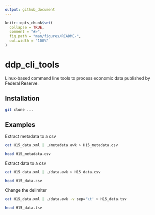 ```yaml
---
output: github_document
---
```


<!-- README.md is generated from README.Rmd. Please edit that file -->

```r
knitr::opts_chunk$set(
  collapse = TRUE,
  comment = "#>",
  fig.path = "man/figures/README-",
  out.width = "100%"
)
```
# ddp_cli_tools

Linux-based command line tools to process economic data published by Federal Reserve.

## Installation

```bash
git clone ...
```

## Examples


Extract metadata to a csv
```bash
cat H15_data.xml | ./metadata.awk > H15_metadata.csv
```

```bash
head H15_metadata.csv
```

Extract data to a csv
```bash
cat H15_data.xml | ./data.awk > H15_data.csv
```

```bash
head H15_data.csv
```

Change the delimiter
```bash
cat H15_data.xml | ./data.awk -v sep='\t' > H15_data.tsv
```

```bash
head H15_data.tsv
```
